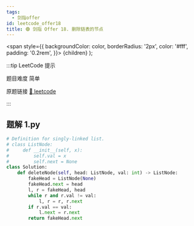 ```yaml
---
tags:
  - 剑指offer
id: leetcode_offer18
title: 🟢 剑指 Offer 18. 删除链表的节点
---
```


  <span
    style={{
      backgroundColor: color,
      borderRadius: '2px',
      color: '#fff',
      padding: '0.2rem',
    }}>
    {children}
  </span>
);

:::tip LeetCode 提示

题目难度 <Highlight color="#00b8a3">简单</Highlight>

原题链接 [🔗 leetcode](https://leetcode-cn.com/problems/shan-chu-lian-biao-de-jie-dian-lcof/)

:::



## 题解 1.py

```py
# Definition for singly-linked list.
# class ListNode:
#     def __init__(self, x):
#         self.val = x
#         self.next = None
class Solution:
    def deleteNode(self, head: ListNode, val: int) -> ListNode:
        fakeHead = ListNode(None)
        fakeHead.next = head
        l, r = fakeHead, head
        while r and r.val != val:
            l, r = r, r.next
        if r.val == val:
            l.next = r.next
        return fakeHead.next
```



